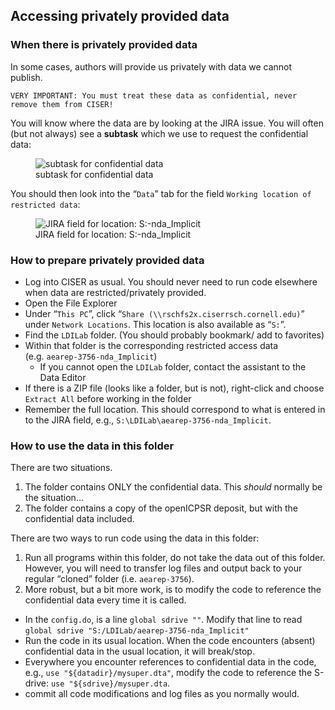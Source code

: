 ## Accessing privately provided data

### When there is privately provided data

In some cases, authors will provide us privately with data we cannot publish.

```block
VERY IMPORTANT: You must treat these data as confidential, never remove them from CISER!
```

You will know where the data are by looking at the JIRA issue. You will often (but not always) see a **subtask** which we use to request the confidential data:

![subtask for confidential data](/images/jira-subtask-restricted.png)

You should then look into the "`Data`" tab for the field `Working location of restricted data`:

![JIRA field for location: S:\LDILab\aearep-3756-nda_Implicit](/images/jira-field-restricted-data.png)


### How to prepare privately provided data

- Log into CISER as usual. You should never need to run code elsewhere when data are restricted/privately provided.
- Open the File Explorer
- Under "`This PC`", click "`Share (\\rschfs2x.ciserrsch.cornell.edu)`" under `Network Locations`. This location is also available as "`S:`".
- Find the `LDILab` folder. (You should probably bookmark/ add to favorites) 
- Within that folder is the corresponding restricted access data (e.g. `aearep-3756-nda_Implicit`)
   - If you cannot open the `LDILab` folder, contact the assistant to the Data Editor 
- If there is a ZIP file (looks like a folder, but is not), right-click and choose `Extract All` before working in the folder
- Remember the full location. This should correspond to what is entered in to the JIRA field, e.g., `S:\LDILab\aearep-3756-nda_Implicit`.

### How to use the data in this folder

There are two situations. 

1. The folder contains ONLY the confidential data. This *should* normally be the situation...
2. The folder contains a copy of the openICPSR deposit, but with the confidential data included.

There are two ways to run code using the data in this folder:

1. Run all programs within this folder, do not take the data out of this folder. However, you will need to transfer log files and output back to your regular "cloned" folder (i.e. `aearep-3756`).
2. More robust, but a bit more work, is to modify the code to reference the confidential data every time it is called.
  - In the `config.do`, is a line `global sdrive ""`. Modify that line to read `global sdrive "S:/LDILab/aearep-3756-nda_Implicit"`
  - Run the code in its usual location. When the code encounters (absent) confidential data in the usual location, it will break/stop.
  - Everywhere you encounter references to confidential data in the code, e.g., `use "${datadir}/mysuper.dta"`, modify the code to reference the S-drive: `use "${sdrive}/mysuper.dta`. 
  - commit all code modifications and log files as you normally would.
